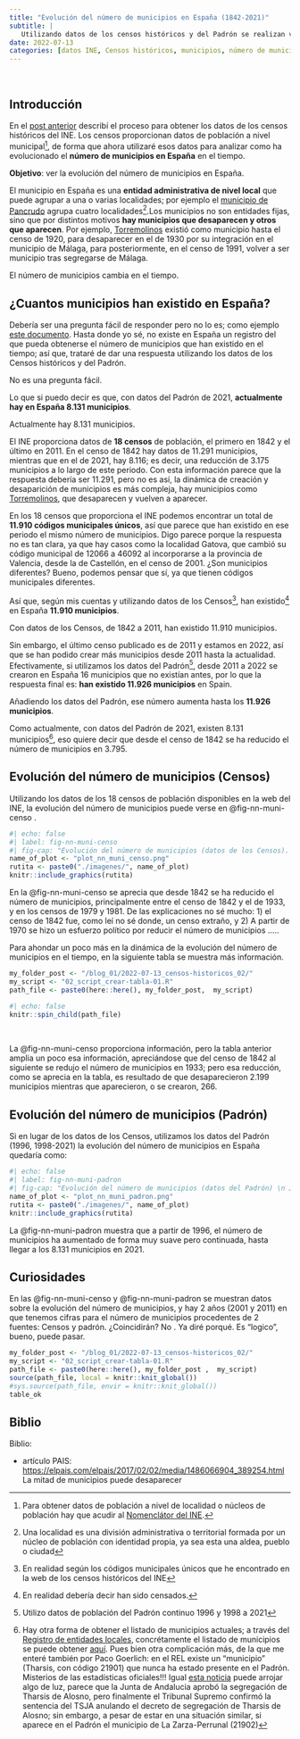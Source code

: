 ```yaml
---
title: "Evolución del número de municipios en España (1842-2021)"
subtitle: | 
   Utilizando datos de los censos históricos y del Padrón se realizan visualizaciones de la evolución del número de municipios españoles en el tiempo, desde el censo de 1842 hasta la actualidad.
date: 2022-07-13
categories: [datos INE, Censos históricos, municipios, número de municipios]
---
```





<br>

## Introducción

En el [post anterior](/posts/2022-07-12_censos-historicos_01/index.html) describí el proceso para obtener los datos de los censos históricos del INE. Los censos proporcionan datos de población a nivel municipal[^1], de forma que ahora utilizaré esos datos para analizar como ha evolucionado el **número de municipios en España** en el tiempo.

[^1]: Para obtener datos de población a nivel de localidad o núcleos de población hay que acudir al [Nomenclátor del INE](https://www.ine.es/nomen2/index.do).

::: column-margin
**Objetivo**: ver la evolución del número de municipios en España.
:::

El municipio en España es una **entidad administrativa de nivel local** que puede agrupar a una o varias localidades; por ejemplo el [municipio de Pancrudo](https://es.wikipedia.org/wiki/Pancrudo) agrupa cuatro localidades[^2].Los municipios no son entidades fijas, sino que por distintos motivos **hay municipios que desaparecen y otros que aparecen**. Por ejemplo, [Torremolinos](https://www.ine.es/intercensal/intercensal.do?search=1&error1=Debe+introducir+un+nombre+de+municipio.&error2=Debe+introducir+al+menos+3+caracteres.&cmbTipoBusq=0&textoMunicipio=Torremolinos&btnBuscarDenom=Consultar+selecci%C3%B3n) existió como municipio hasta el censo de 1920, para desaparecer en el de 1930 por su integración en el municipio de Málaga, para posteriormente, en el censo de 1991, volver a ser municipio tras segregarse de Málaga.

[^2]: Una localidad es una división administrativa o territorial formada por un núcleo de población con identidad propia, ya sea esta una aldea, pueblo o ciudad

::: column-margin
El número de municipios cambia en el tiempo.
:::

## ¿Cuantos municipios han existido en España?

Debería ser una pregunta fácil de responder pero no lo es; como ejemplo [este documento](https://www.hacienda.gob.es/Documentacion/Publico/SGT/CATALOGO_SEFP/100_Variaciones-INTERNET.pdf). Hasta donde yo sé, no existe en España un registro del que pueda obtenerse el número de municipios que han existido en el tiempo; así que, trataré de dar una respuesta utilizando los datos de los Censos históricos y del Padrón.

::: column-margin
No es una pregunta fácil.
:::

Lo que si puedo decir es que, con datos del Padrón de 2021, **actualmente hay en España 8.131 municipios**.

::: column-margin
Actualmente hay 8.131 municipios.
:::

El INE proporciona datos de **18 censos** de población, el primero en 1842 y el último en 2011. En el censo de 1842 hay datos de 11.291 municipios, mientras que en el de 2021, hay 8.116; es decir, una reducción de 3.175 municipios a lo largo de este periodo. Con esta información parece que la respuesta debería ser 11.291, pero no es así, la dinámica de creación y desaparición de municipios es más compleja, hay municipios como [Torremolinos](https://www.ine.es/intercensal/intercensal.do?search=1&error1=Debe+introducir+un+nombre+de+municipio.&error2=Debe+introducir+al+menos+3+caracteres.&cmbTipoBusq=0&textoMunicipio=Torremolinos&btnBuscarDenom=Consultar+selecci%C3%B3n), que desaparecen y vuelven a aparecer.

En los 18 censos que proporciona el INE podemos encontrar un total de **11.910 códigos municipales únicos**, así que parece que han existido en ese periodo el mismo número de municipios. Digo parece porque la respuesta no es tan clara, ya que hay casos como la localidad Gatova, que cambió su código municipal de 12066 a 46092 al incorporarse a la provincia de Valencia, desde la de Castellón, en el censo de 2001. ¿Son municipios diferentes? Bueno, podemos pensar que sí, ya que tienen códigos municipales diferentes.

Así que, según mis cuentas y utilizando datos de los Censos[^3], han existido[^4] en España **11.910 municipios**.

[^3]: En realidad según los códigos municipales únicos que he encontrado en la web de los censos históricos del INE

[^4]: En realidad debería decir han sido censados.

::: column-margin
Con datos de los Censos, de 1842 a 2011, han existido 11.910 municipios.
:::

Sin embargo, el último censo publicado es de 2011 y estamos en 2022, así que se han podido crear más municipios desde 2011 hasta la actualidad. Efectivamente, si utilizamos los datos del Padrón[^5], desde 2011 a 2022 se crearon en España 16 municipios que no existían antes, por lo que la respuesta final es: **han existido 11.926 municipios** en Spain.

[^5]: Utilizo datos de población del Padrón continuo 1996 y 1998 a 2021

::: column-margin
Añadiendo los datos del Padrón, ese número aumenta hasta los **11.926 municipios**.
:::

Como actualmente, con datos del Padrón de 2021, existen 8.131 municipios^[Hay otra forma de obtener el listado de municipios actuales; a través del [Registro de entidades locales](https://www.mptfp.gob.es/portal/politica-territorial/local/sistema_de_informacion_local_-SIL-/registro_eell.html), concrétamente el listado de municipios se puede obtener [aquí](https://ssweb.seap.minhap.es/REL/). Pues bien otra complicación más, de la que me enteré también por Paco Goerlich: en el REL existe un "municipio" (Tharsis, con código 21901) que nunca ha estado presente en el Padrón. Misterios de las estadísticas oficiales!!!  Igual [esta noticia](https://www.cope.es/emisoras/andalucia/huelva-provincia/noticias/tharsis-seguira-perteneciendo-municipio-alosno-20211217_1683097) puede arrojar algo de luz, parece que la Junta de Andalucia aprobó la segregación de Tharsis de Alosno, pero finalmente el Tribunal Supremo confirmó la sentencia del TSJA anulando el decreto de segregación de Tharsis de Alosno; sin embargo,  a pesar de estar en una situación similar, si aparece en el Padrón el municipio de La Zarza-Perrunal (21902)], eso quiere decir que desde el censo de 1842 se ha reducido el número de municipios en 3.795.

## Evolución del número de municipios (Censos)

Utilizando los datos de los 18 censos de población disponibles en la web del INE, la evolución del número de municipios puede verse en @fig-nn-muni-censo .

```r
#| echo: false
#| label: fig-nn-muni-censo
#| fig-cap: "Evolución del número de municipios (datos de los Censos). \n Juro que mejoraré el gráfico!!!!"
name_of_plot <- "plot_nn_muni_censo.png"
rutita <- paste0("./imagenes/", name_of_plot)
knitr::include_graphics(rutita)
```



En  la @fig-nn-muni-censo se aprecia que desde 1842 se ha reducido el número de municipios, principalmente entre el censo de 1842 y el de 1933, y en los censos de 1979 y 1981. De las explicaciones no sé mucho: 1) el censo de 1842 fue, como leí no sé donde, un censo extraño, y 2) A partir de 1970 se hizo un esfuerzo político por reducir el número de municipios .....



Para ahondar un poco más en la dinámica de la evolución del número de municipios en el tiempo, en la siguiente tabla se muestra más información.



```r
my_folder_post <- "/blog_01/2022-07-13_censos-historicos_02/"
my_script <- "02_script_crear-tabla-01.R" 
path_file <- paste0(here::here(), my_folder_post,  my_script)
```



```r
#| echo: false
knitr::spin_child(path_file)
```



<br>


La @fig-nn-muni-censo proporciona información, pero la tabla anterior amplia un poco esa información, apreciándose que del censo de 1842 al siguiente se redujo el número de municipios en 1933; pero esa reducción, como se aprecia en la tabla, es resultado de que desaparecieron 2.199 municipios mientras que aparecieron, o se crearon, 266.

## Evolución del número de municipios (Padrón)


Si en lugar de los datos de los Censos, utilizamos los datos del Padrón (1996, 1998-2021) la evolución del número de municipios en España quedaría como:


```r
#| echo: false
#| label: fig-nn-muni-padron
#| fig-cap: "Evolución del número de municipios (datos del Padrón) \n Juro que mejoraré el gráfico!!!"
name_of_plot <- "plot_nn_muni_padron.png"
rutita <- paste0("./imagenes/", name_of_plot)
knitr::include_graphics(rutita)
```

La @fig-nn-muni-padron muestra que a partir de 1996, el número de municipios ha aumentado de forma muy suave pero continuada, hasta llegar a los 8.131 municipios en 2021.



## Curiosidades

En las @fig-nn-muni-censo y @fig-nn-muni-padron se muestran datos sobre la evolución del número de municipios, y hay 2 años (2001 y 2011) en que tenemos cifras para el número de municipios procedentes de 2 fuentes: Censos y padrón. ¿Coincidirán? No . Ya diré porqué. Es "logico", bueno, puede pasar.





```r
my_folder_post <- "/blog_01/2022-07-13_censos-historicos_02/"
my_script <- "02_script_crear-tabla-01.R" 
path_file <- paste0(here::here(), my_folder_post ,  my_script)
source(path_file, local = knitr::knit_global())
#sys.source(path_file, envir = knitr::knit_global())
table_ok
```

## Biblio

Biblio:

-   artículo PAIS: <https://elpais.com/elpais/2017/02/02/media/1486066904_389254.html> La mitad de municipios puede desaparecer

